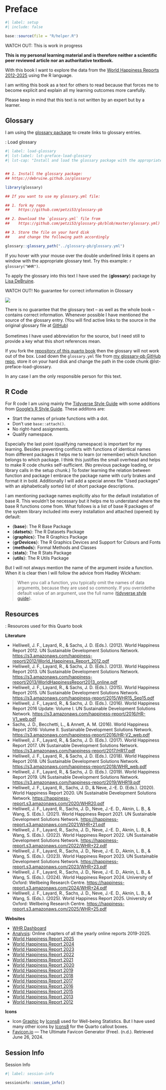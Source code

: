 # Preface {.unnumbered}

```r
#| label: setup
#| include: false

base::source(file = "R/helper.R")
```

::: my-watch-out
::: my-watch-out-header
WATCH OUT: This is work in progress
:::

::: my-watch-out-container
**This is my personal learning material and is therefore neither a
scientific peer reviewed article nor an authoritative textbook.**

With this book I want to explore the data from the [World Happiness Reports 2012-2025](https://worldhappiness.report/analysis/) using the R
language.

I am writing this book as a text for others to read because that forces
me to become explicit and explain all my learning outcomes more
carefully.

Please keep in mind that this text is not written by an expert but by a
learner.
:::
:::


## Glossary {.unnumbered}

I am using the [glossary package](https://debruine.github.io/glossary/) to create links to glossary
entries.

::: my-r-code
::: my-r-code-header
::: {#cnj-load-glossary}
: Load glossary
:::
:::

::: my-r-code-container
```r
#| label: load-glossary
#| lst-label: lst-preface-load-glossary
#| lst-cap: "Install and load the glossary package with the appropriate glossary.yml file"


## 1. Install the glossary package:
## https://debruine.github.io/glossary/

library(glossary)

## If you want to use my glossary.yml file:

## 1. fork my repo
##    https://github.com/petzi53/glossary-pb

## 2. Download the `glossary.yml` file from
##    https://github.com/petzi53/glossary-pb/blob/master/glossary.yml)

## 3. Store the file on your hard disk
##    and change the following path accordingly

glossary::glossary_path("../glossary-pb/glossary.yml")

```
:::
:::

If you hover with your mouse over the double underlined links it opens
an window with the appropriate glossary text. Try this example:
`r glossary("WHR")`.

To apply the glossary into this text I have used the {**glossary**}
package by [Lisa
DeBruine](https://debruine.github.io/glossary/index.html).

::: my-watch-out
::: my-watch-out-header
WATCH OUT! No guarantee for correct information in Glossary


:::

::: my-watch-out-container
::: {layout="[10, 30]" layout-valign="center"}

![](https://debruine.github.io/glossary/logo.png)

There is no guarantee that the glossary text -- as well as
the whole book -- contains correct information. Whenever possible I have
mentioned the source of the glossary entry. (You will find active
links to the source in the original glossary file at
[GitHub](https://github.com/petzi53/glossary-pb/blob/master/glossary.yml))<br /><br />
Sometimes I have used abbreviation for the source, but I need
still to provide a key what this short references mean.


:::







:::
:::

If you fork the [repository of this quarto
book](https://github.com/petzi53/world-happiness-report) then the glossary
will not work out of the box. Load down the `glossary.yml` file from [my
glossary-pb GitHub
repo](https://github.com/petzi53/glossary-pb/blob/master/glossary.yml),
store it on your hard disk and change the path in the code chunk
@lst-preface-load-glossary.

In any case I am the only responsible person for this text.

## R Code {.unnumbered}

For R code I am using mainly the [Tidyverse Style
Guide](https://style.tidyverse.org/) with some additions from [Google’s
R Style Guide](https://google.github.io/styleguide/Rguide.html). These
additons are:

-   Start the names of private functions with a dot.
-   Don't use `base::attach()`.
-   No right-hand assignments.
-   Qualify namespace.

Especially the last point (qualifying namespace) is important for my
learning. Besides preventing conflicts with functions of identical names
from different packages it helps me to learn (or remember) which
function belongs to which package. I think this justifies the small
overhead and helps to make R code chunks self-sufficient. (No previous
package loading, or library calls in the setup chunk.) To foster
learning the relation between function and package I embrace the package
name with curly brakes and format it in bold. Additionally I will add a
special annex file "Used packages" with an alphabetically sorted list of
short package descriptions.

I am mentioning package names explicitly also for the default
installation of base R. This wouldn't be necessary but it helps me to
understand where the base R functions come from. What follows is a list
of base R packages of the system library included into every
installation and attached (opened) by default:

-   {**base**}: The R Base Package
-   {**datsets**}: The R Datasets Package
-   {**graphics**}: The R Graphics Package
-   {**grDevices**}: The R Graphics Devices and Support for Colours and
    Fonts
-   {**methods**}: Formal Methods and Classes
-   {**stats**}: The R Stats Package
-   {**utils**}: The R Utils Package

But I will not always mention the name of the argument inside a
function. When it is clear then I will follow the advice from Hadley
Wickham: 

> When you call a function, you typically omit the names of data arguments, because they are used so commonly. If you overridethe default value of an argument, use the full name ([tidyverse style guide](https://style.tidyverse.org/syntax.html)).

## Resources {.unnumbered}

::: my-resource
::: my-resource-header
::: {#lem-index-book-resources}
: Resources used for this Quarto book
:::
:::

::: my-resource-container
**Literature**

- Helliwell, J. F., Layard, R., & Sachs, J. D. (Eds.). (2012). World Happiness Report 2012. UN Sustainable Development Solutions Network. [https://s3.amazonaws.com/happiness-report/2012/World_Happiness_Report_2012.pdf](https://s3.amazonaws.com/happiness-report/2012/World_Happiness_Report_2012.pdf)
- Helliwell, J. F., Layard, R., & Sachs, J. D. (Eds.). (2013). World Happiness Report 2013. UN Sustainable Development Solutions Network. [https://s3.amazonaws.com/happiness-report/2013/WorldHappinessReport2013_online.pdf](https://s3.amazonaws.com/happiness-report/2013/WorldHappinessReport2013_online.pdf)
- Helliwell, J. F., Layard, R., & Sachs, J. D. (Eds.). (2015). World Happiness Report 2015. UN Sustainable Development Solutions Network. [https://s3.amazonaws.com/happiness-report/2015/WHR15_Sep15.pdf](https://s3.amazonaws.com/happiness-report/2015/WHR15_Sep15.pdf)
- Helliwell, J. F., Layard, R., & Sachs, J. D. (Eds.). (2016). World Happiness Report 2016 Update: Volume I. UN Sustainable Development Solutions Network. [https://s3.amazonaws.com/happiness-report/2016/HR-V1_web.pdf](https://s3.amazonaws.com/happiness-report/2016/HR-V1_web.pdf)
- Sachs, J. D., Becchetti, L., & Annett, A. M. (2016). World Happiness Report 2016: Volume II. Sustainable Development Solutions Network. [https://s3.amazonaws.com/happiness-report/2016/HR-V2_web.pdf](https://s3.amazonaws.com/happiness-report/2016/HR-V2_web.pdf)
- Helliwell, J. F., Layard, R., & Sachs, J. D. (Eds.). (2017). World Happiness Report 2017. UN Sustainable Development Solutions Network. [https://s3.amazonaws.com/happiness-report/2017/HR17.pdf](https://s3.amazonaws.com/happiness-report/2017/HR17.pdf)
- Helliwell, J. F., Layard, R., & Sachs, J. D. (Eds.). (2018). World Happiness Report 2018. UN Sustainable Development Solutions Network. [https://s3.amazonaws.com/happiness-report/2018/WHR_web.pdf](https://s3.amazonaws.com/happiness-report/2018/WHR_web.pdf)
- Helliwell, J. F., Layard, R., & Sachs, J. D. (Eds.). (2019). World Happiness Report 2019. UN Sustainable Development Solutions Network. [https://s3.amazonaws.com/happiness-report/2019/WHR19.pdf](https://s3.amazonaws.com/happiness-report/2019/WHR19.pdf)
- Helliwell, J. F., Layard, R., Sachs, J. D., & Neve, J.-E. D. (Eds.). (2020). World Happiness Report 2020. UN Sustainable Development Solutions Network. [https://happiness-report.s3.amazonaws.com/2020/WHR20.pdf](https://happiness-report.s3.amazonaws.com/2020/WHR20.pdf)
- Helliwell, J. F., Layard, R., Sachs, J. D., Neve, J.-E. D., Aknin, L. B., & Wang, S. (Eds.). (2021). World Happiness Report 2021. UN Sustainable Development Solutions Network. [https://happiness-report.s3.amazonaws.com/2021/WHR+21.pdf](https://happiness-report.s3.amazonaws.com/2021/WHR+21.pdf)
- Helliwell, J. F., Layard, R., Sachs, J. D., Neve, J.-E. D., Aknin, L. B., & Wang, S. (Eds.). (2022). World Happiness Report 2022. UN Sustainable Development Solutions Network. [https://happiness-report.s3.amazonaws.com/2022/WHR+22.pdf](https://happiness-report.s3.amazonaws.com/2022/WHR+22.pdf)
- Helliwell, J. F., Layard, R., Sachs, J. D., Neve, J.-E. D., Aknin, L. B., & Wang, S. (Eds.). (2023). World Happiness Report 2023. UN Sustainable Development Solutions Network. [https://happiness-report.s3.amazonaws.com/2023/WHR+23.pdf](https://happiness-report.s3.amazonaws.com/2023/WHR+23.pdf)
- Helliwell, J. F., Layard, R., Sachs, J. D., Neve, J.-E. D., Aknin, L. B., & Wang, S. (Eds.). (2024). World Happiness Report 2024. University of Oxford: Wellbeing Research Centre. [https://happiness-report.s3.amazonaws.com/2024/WHR+24.pdf](https://happiness-report.s3.amazonaws.com/2024/WHR+24.pdf)
- Helliwell, J. F., Layard, R., Sachs, J. D., Neve, J.-E. D., Aknin, L. B., & Wang, S. (Eds.). (2025). World Happiness Report 2025. University of Oxford: Wellbeing Research Centre. [https://happiness-report.s3.amazonaws.com/2025/WHR+25.pdf](https://happiness-report.s3.amazonaws.com/2025/WHR+25.pdf)

**Websites**

-   [WHR Dashboard](https://data.worldhappiness.report/map)
-   [Analysis](https://worldhappiness.report/analysis/): Online chapters of all the yearly online reports 2019-2025.
-   [World Happiness Report 2025](https://worldhappiness.report/ed/2025/)
-   [World Happiness Report 2024](https://worldhappiness.report/ed/2024/)
-   [World Happiness Report 2023](https://worldhappiness.report/ed/2023/)
-   [World Happiness Report 2022](https://worldhappiness.report/ed/2022/)
-   [World Happiness Report 2021](https://worldhappiness.report/ed/2021/)
-   [World Happiness Report 2020](https://worldhappiness.report/ed/2020/)
-   [World Happiness Report 2019](https://worldhappiness.report/ed/2019/)
-   [World Happiness Report 2018](https://worldhappiness.report/ed/2018/)
-   [World Happiness Report 2017](https://worldhappiness.report/ed/2017/)
-   [World Happiness Report 2016](https://worldhappiness.report/ed/2016/)
-   [World Happiness Report 2015](https://worldhappiness.report/ed/2015/)
-   [World Happiness Report 2013](https://worldhappiness.report/ed/2013/)
-   [World Happiness Report 2012](https://worldhappiness.report/ed/2012/)


**Icons**

-   Icon <a target="_blank" href="https://icons8.com/icon/dGRnU8I97GUY/graphic">Graphic</a> by  <a href="https://icons8.com">Icons8</a> used for Well-being Statistics.
    But I have used many other icons by
    <a target="_blank" href="https://icons8.com">Icons8</a> for the
    Quarto callout boxes.
-   [Favicon.io](https://favicon.io/favicon-converter/) — The Ultimate
    Favicon Generator (Free). (n.d.). Retrieved June 26, 2024.
:::
:::

## Session Info {.unnumbered}

::: my-r-code
::: my-r-code-header
Session Info
:::

::: my-r-code-container
```r
#| label: session-info

sessioninfo::session_info()
```
:::
:::
